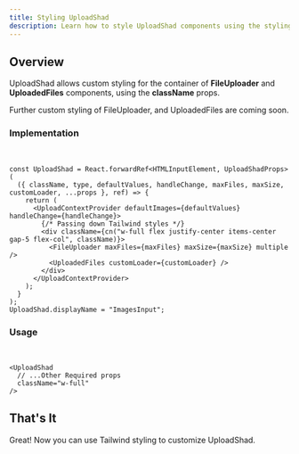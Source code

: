 ```yaml
---
title: Styling UploadShad
description: Learn how to style UploadShad components using the styling API
---
```


## Overview

UploadShad allows custom styling for the container of **FileUploader** and **UploadedFiles** components, using the **className** props.

Further custom styling of FileUploader, and UploadedFiles are coming soon.

### Implementation

<br />

```tsx
const UploadShad = React.forwardRef<HTMLInputElement, UploadShadProps>(
  ({ className, type, defaultValues, handleChange, maxFiles, maxSize, customLoader, ...props }, ref) => {
    return (
      <UploadContextProvider defaultImages={defaultValues} handleChange={handleChange}>
        {/* Passing down Tailwind styles */}
        <div className={cn("w-full flex justify-center items-center gap-5 flex-col", className)}>
          <FileUploader maxFiles={maxFiles} maxSize={maxSize} multiple />
          <UploadedFiles customLoader={customLoader} />
        </div>
      </UploadContextProvider>
    );
  }
);
UploadShad.displayName = "ImagesInput";
```

### Usage

<br />

```tsx
<UploadShad
  // ...Other Required props
  className="w-full"
/>
```

## That's It

Great! Now you can use Tailwind styling to customize UploadShad.
